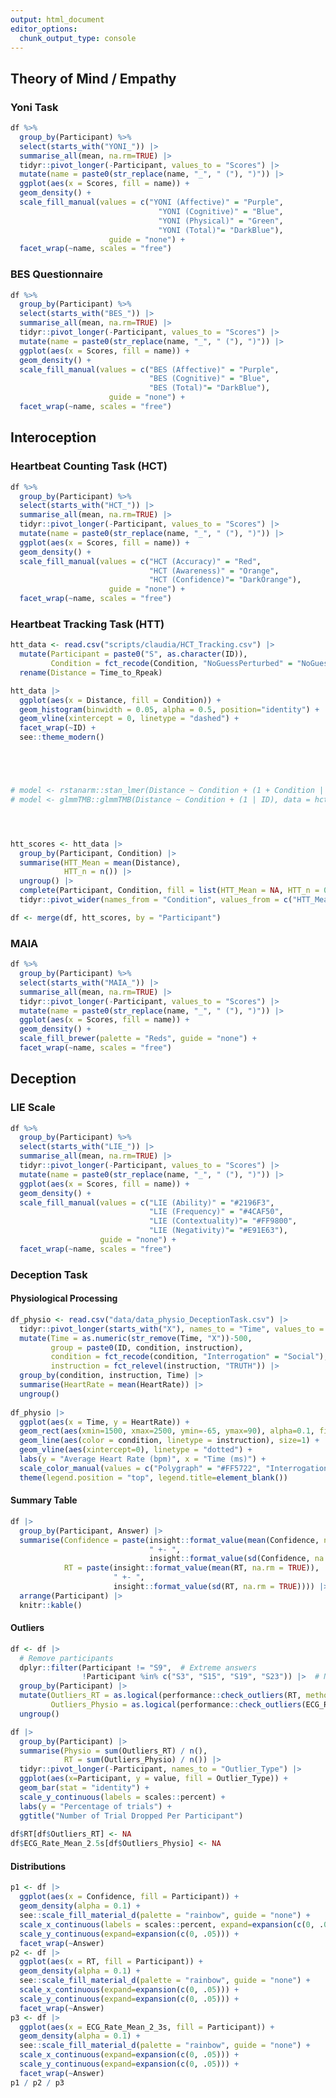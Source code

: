 ```yaml
---
output: html_document
editor_options: 
  chunk_output_type: console
---
```



## Theory of Mind / Empathy

### Yoni Task

```r
df %>% 
  group_by(Participant) %>% 
  select(starts_with("YONI_")) |> 
  summarise_all(mean, na.rm=TRUE) |> 
  tidyr::pivot_longer(-Participant, values_to = "Scores") |> 
  mutate(name = paste0(str_replace(name, "_", " ("), ")")) |> 
  ggplot(aes(x = Scores, fill = name)) +
  geom_density() +
  scale_fill_manual(values = c("YONI (Affective)" = "Purple",
                                 "YONI (Cognitive)" = "Blue",
                                 "YONI (Physical)" = "Green",
                                 "YONI (Total)"= "DarkBlue"),
                      guide = "none") +
  facet_wrap(~name, scales = "free")
```

### BES Questionnaire

```r
df %>% 
  group_by(Participant) %>% 
  select(starts_with("BES_")) |> 
  summarise_all(mean, na.rm=TRUE) |> 
  tidyr::pivot_longer(-Participant, values_to = "Scores") |> 
  mutate(name = paste0(str_replace(name, "_", " ("), ")")) |> 
  ggplot(aes(x = Scores, fill = name)) +
  geom_density() +
  scale_fill_manual(values = c("BES (Affective)" = "Purple",
                               "BES (Cognitive)" = "Blue",
                               "BES (Total)"= "DarkBlue"),
                      guide = "none") +
  facet_wrap(~name, scales = "free")
```

## Interoception

### Heartbeat Counting Task (HCT)

```r
df %>% 
  group_by(Participant) %>% 
  select(starts_with("HCT_")) |> 
  summarise_all(mean, na.rm=TRUE) |> 
  tidyr::pivot_longer(-Participant, values_to = "Scores") |> 
  mutate(name = paste0(str_replace(name, "_", " ("), ")")) |> 
  ggplot(aes(x = Scores, fill = name)) +
  geom_density() +
  scale_fill_manual(values = c("HCT (Accuracy)" = "Red",
                               "HCT (Awareness)" = "Orange",
                               "HCT (Confidence)"= "DarkOrange"),
                      guide = "none") +
  facet_wrap(~name, scales = "free")
```


### Heartbeat Tracking Task (HTT)


```r
htt_data <- read.csv("scripts/claudia/HCT_Tracking.csv") |> 
  mutate(Participant = paste0("S", as.character(ID)),
         Condition = fct_recode(Condition, "NoGuessPerturbed" = "NoGuess_Perturbed")) |> 
  rename(Distance = Time_to_Rpeak) 

htt_data |>
  ggplot(aes(x = Distance, fill = Condition)) +
  geom_histogram(binwidth = 0.05, alpha = 0.5, position="identity") +
  geom_vline(xintercept = 0, linetype = "dashed") +
  facet_wrap(~ID) +
  see::theme_modern() 





# model <- rstanarm::stan_lmer(Distance ~ Condition + (1 + Condition | ID), data = hct_data, refresh=0, chains = 2)
# model <- glmmTMB::glmmTMB(Distance ~ Condition + (1 | ID), data = hct_data)




htt_scores <- htt_data |> 
  group_by(Participant, Condition) |> 
  summarise(HTT_Mean = mean(Distance),
            HTT_n = n()) |> 
  ungroup() |> 
  complete(Participant, Condition, fill = list(HTT_Mean = NA, HTT_n = 0)) |> 
  tidyr::pivot_wider(names_from = "Condition", values_from = c("HTT_Mean", "HTT_n"))

df <- merge(df, htt_scores, by = "Participant")
```


### MAIA

```r
df %>% 
  group_by(Participant) %>% 
  select(starts_with("MAIA_")) |> 
  summarise_all(mean, na.rm=TRUE) |> 
  tidyr::pivot_longer(-Participant, values_to = "Scores") |> 
  mutate(name = paste0(str_replace(name, "_", " ("), ")")) |> 
  ggplot(aes(x = Scores, fill = name)) +
  geom_density() +
  scale_fill_brewer(palette = "Reds", guide = "none") +
  facet_wrap(~name, scales = "free")
```


## Deception

### LIE Scale

```r
df %>% 
  group_by(Participant) %>% 
  select(starts_with("LIE_")) |> 
  summarise_all(mean, na.rm=TRUE) |> 
  tidyr::pivot_longer(-Participant, values_to = "Scores") |> 
  mutate(name = paste0(str_replace(name, "_", " ("), ")")) |> 
  ggplot(aes(x = Scores, fill = name)) +
  geom_density() +
  scale_fill_manual(values = c("LIE (Ability)" = "#2196F3",
                               "LIE (Frequency)" = "#4CAF50",
                               "LIE (Contextuality)"= "#FF9800",
                               "LIE (Negativity)"= "#E91E63"),
                    guide = "none") +
  facet_wrap(~name, scales = "free")
```

### Deception Task

#### Physiological Processing

```r
df_physio <- read.csv("data/data_physio_DeceptionTask.csv") |> 
  tidyr::pivot_longer(starts_with("X"), names_to = "Time", values_to = "HeartRate") |> 
  mutate(Time = as.numeric(str_remove(Time, "X"))-500,
         group = paste0(ID, condition, instruction),
         condition = fct_recode(condition, "Interrogation" = "Social"),
         instruction = fct_relevel(instruction, "TRUTH")) |> 
  group_by(condition, instruction, Time) |> 
  summarise(HeartRate = mean(HeartRate)) |> 
  ungroup()
  
df_physio |> 
  ggplot(aes(x = Time, y = HeartRate)) +
  geom_rect(aes(xmin=1500, xmax=2500, ymin=-65, ymax=90), alpha=0.1, fill = "green") +
  geom_line(aes(color = condition, linetype = instruction), size=1) +
  geom_vline(aes(xintercept=0), linetype = "dotted") +
  labs(y = "Average Heart Rate (bpm)", x = "Time (ms)") +
  scale_color_manual(values = c("Polygraph" = "#FF5722", "Interrogation" = "#2196F3")) +
  theme(legend.position = "top", legend.title=element_blank())
```

#### Summary Table

```r
df |> 
  group_by(Participant, Answer) |> 
  summarise(Confidence = paste(insight::format_value(mean(Confidence, na.rm = TRUE)),
                               " +- ",
                               insight::format_value(sd(Confidence, na.rm = TRUE))),
            RT = paste(insight::format_value(mean(RT, na.rm = TRUE)),
                       " +- ",
                       insight::format_value(sd(RT, na.rm = TRUE)))) |> 
  arrange(Participant) |> 
  knitr::kable()
```

#### Outliers

```r
df <- df |> 
  # Remove participants
  dplyr::filter(Participant != "S9",  # Extreme answers
                !Participant %in% c("S3", "S15", "S19", "S23")) |>  # No data
  group_by(Participant) |> 
  mutate(Outliers_RT = as.logical(performance::check_outliers(RT, method = "zscore_robust", threshold = qnorm(0.999))),
         Outliers_Physio = as.logical(performance::check_outliers(ECG_Rate_Mean_2.5s, method = "zscore_robust", threshold = qnorm(0.999))))
  ungroup()
```

```r
df |> 
  group_by(Participant) |> 
  summarise(Physio = sum(Outliers_RT) / n(),
            RT = sum(Outliers_Physio) / n()) |> 
  tidyr::pivot_longer(-Participant, names_to = "Outlier_Type") |> 
  ggplot(aes(x=Participant, y = value, fill = Outlier_Type)) +
  geom_bar(stat = "identity") + 
  scale_y_continuous(labels = scales::percent) + 
  labs(y = "Percentage of trials") +
  ggtitle("Number of Trial Dropped Per Participant")
  
df$RT[df$Outliers_RT] <- NA
df$ECG_Rate_Mean_2.5s[df$Outliers_Physio] <- NA
```


#### Distributions

```r
p1 <- df |> 
  ggplot(aes(x = Confidence, fill = Participant)) +
  geom_density(alpha = 0.1) +
  see::scale_fill_material_d(palette = "rainbow", guide = "none") +
  scale_x_continuous(labels = scales::percent, expand=expansion(c(0, .05))) +
  scale_y_continuous(expand=expansion(c(0, .05))) +
  facet_wrap(~Answer)
p2 <- df |> 
  ggplot(aes(x = RT, fill = Participant)) +
  geom_density(alpha = 0.1) +
  see::scale_fill_material_d(palette = "rainbow", guide = "none") +
  scale_x_continuous(expand=expansion(c(0, .05))) +
  scale_y_continuous(expand=expansion(c(0, .05))) +
  facet_wrap(~Answer)
p3 <- df |> 
  ggplot(aes(x = ECG_Rate_Mean_2_3s, fill = Participant)) +
  geom_density(alpha = 0.1) +
  see::scale_fill_material_d(palette = "rainbow", guide = "none") +
  scale_x_continuous(expand=expansion(c(0, .05))) +
  scale_y_continuous(expand=expansion(c(0, .05))) +
  facet_wrap(~Answer)
p1 / p2 / p3
```

